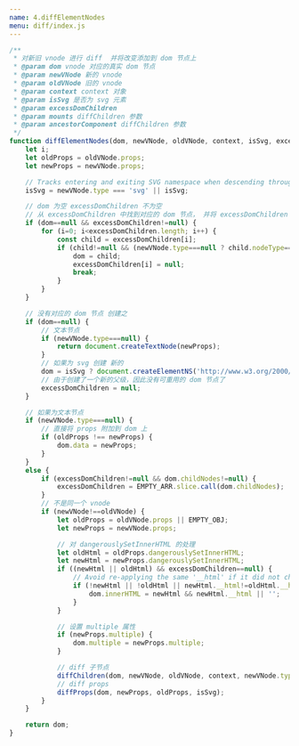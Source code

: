 ```yaml
---
name: 4.diffElementNodes
menu: diff/index.js
---
```


```js
/**
 * 对新旧 vnode 进行 diff  并将改变添加到 dom 节点上
 * @param dom vnode 对应的真实 dom 节点
 * @param newVNode 新的 vnode
 * @param oldVNode 旧的 vnode
 * @param context context 对象
 * @param isSvg 是否为 svg 元素
 * @param excessDomChildren
 * @param mounts diffChildren 参数
 * @param ancestorComponent diffChildren 参数
 */
function diffElementNodes(dom, newVNode, oldVNode, context, isSvg, excessDomChildren, mounts, ancestorComponent) {
	let i;
	let oldProps = oldVNode.props;
	let newProps = newVNode.props;

	// Tracks entering and exiting SVG namespace when descending through the tree.
	isSvg = newVNode.type === 'svg' || isSvg;

	// dom 为空 excessDomChildren 不为空
	// 从 excessDomChildren 中找到对应的 dom 节点， 并将 excessDomChildren 中的对应位置置空
	if (dom==null && excessDomChildren!=null) {
		for (i=0; i<excessDomChildren.length; i++) {
			const child = excessDomChildren[i];
			if (child!=null && (newVNode.type===null ? child.nodeType===3 : child.localName===newVNode.type)) {
				dom = child;
				excessDomChildren[i] = null;
				break;
			}
		}
	}

	// 没有对应的 dom 节点 创建之
	if (dom==null) {
		// 文本节点
		if (newVNode.type===null) {
			return document.createTextNode(newProps);
		}
		// 如果为 svg 创建 新的
		dom = isSvg ? document.createElementNS('http://www.w3.org/2000/svg', newVNode.type) : document.createElement(newVNode.type);
		// 由于创建了一个新的父级，因此没有可重用的 dom 节点了
		excessDomChildren = null;
	}

	// 如果为文本节点
	if (newVNode.type===null) {
		// 直接将 props 附加到 dom 上
		if (oldProps !== newProps) {
			dom.data = newProps;
		}
	}
	else {
		if (excessDomChildren!=null && dom.childNodes!=null) {
			excessDomChildren = EMPTY_ARR.slice.call(dom.childNodes);
		}
		// 不是同一个 vnode
		if (newVNode!==oldVNode) {
			let oldProps = oldVNode.props || EMPTY_OBJ;
			let newProps = newVNode.props;

			// 对 dangerouslySetInnerHTML 的处理
			let oldHtml = oldProps.dangerouslySetInnerHTML;
			let newHtml = newProps.dangerouslySetInnerHTML;
			if ((newHtml || oldHtml) && excessDomChildren==null) {
				// Avoid re-applying the same '__html' if it did not changed between re-render
				if (!newHtml || !oldHtml || newHtml.__html!=oldHtml.__html) {
					dom.innerHTML = newHtml && newHtml.__html || '';
				}
			}

			// 设置 multiple 属性
			if (newProps.multiple) {
				dom.multiple = newProps.multiple;
			}

			// diff 子节点
			diffChildren(dom, newVNode, oldVNode, context, newVNode.type==='foreignObject' ? false : isSvg, excessDomChildren, mounts, ancestorComponent, EMPTY_OBJ);
			// diff props
			diffProps(dom, newProps, oldProps, isSvg);
		}
	}

	return dom;
}
```